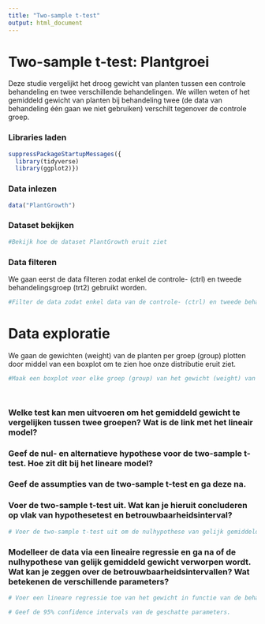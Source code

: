 ```yaml
---
title: "Two-sample t-test"
output: html_document
---
```


# Two-sample t-test: Plantgroei
Deze studie vergelijkt het droog gewicht van planten tussen een controle behandeling en twee verschillende behandelingen. We willen weten of het gemiddeld gewicht van planten bij behandeling twee (de data van behandeling één gaan we niet gebruiken) verschilt tegenover de controle groep.


### Libraries laden
```r
suppressPackageStartupMessages({
  library(tidyverse)
  library(ggplot2)})
```


### Data inlezen
```r
data("PlantGrowth")
```

### Dataset bekijken
```r
#Bekijk hoe de dataset PlantGrowth eruit ziet

```
### Data filteren
We gaan eerst de data filteren zodat enkel de controle- (ctrl) en tweede behandelingsgroep (trt2) gebruikt worden.
```r
#Filter de data zodat enkel data van de controle- (ctrl) en tweede behandelingsgroep (trt2) gebruikt worden.

```


# Data exploratie
We gaan de gewichten (weight) van de planten per groep (group) plotten door middel van een boxplot om te zien hoe onze distributie eruit ziet.
```r
#Maak een boxplot voor elke groep (group) van het gewicht (weight) van de planten 




```


### Welke test kan men uitvoeren om het gemiddeld gewicht te vergelijken tussen twee groepen? Wat is de link met het lineair model?







### Geef de nul- en alternatieve hypothese voor de two-sample t-test. Hoe zit dit bij het lineare model?


### Geef de assumpties van de two-sample t-test en ga deze na.











### Voer de two-sample t-test uit. Wat kan je hieruit concluderen op vlak van hypothesetest en betrouwbaarheidsinterval?

```r
# Voer de two-sample t-test uit om de nulhypothese van gelijk gemiddeld gewicht tussen de controlebehandeling en behandeling 2 na te gaan.


```








### Modelleer de data via een lineaire regressie en ga na of de nulhypothese van gelijk gemiddeld gewicht verworpen wordt. Wat kan je zeggen over de betrouwbaarheidsintervallen? Wat betekenen de verschillende parameters?

```r
# Voer een lineare regressie toe van het gewicht in functie van de behandelingsgroep.


```

```r
# Geef de 95% confidence intervals van de geschatte parameters.
```

